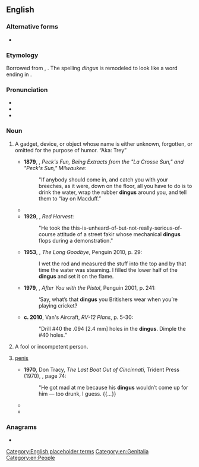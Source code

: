 {{also|Dingus}}
==English==

===Alternative forms===
* {{alt|en|dinges}}

===Etymology===
Borrowed from {{bor|en|nl|dinges}}, {{m|nl|ding||thing}}. The spelling ''dingus'' is remodeled to look like a {{noncog|la|-}} word ending in {{m|la|-us}}.

===Pronunciation===
* {{IPA|en|/ˈdɪŋɡəs/}}
* {{audio|en|en-us-dingus.ogg|Audio (US)}}
* {{rhymes|en|ɪŋɡəs|s=2}}

===Noun===
{{en-noun}}

# {{lb|en|informal|North American}} A gadget, device, or object whose name is either unknown, forgotten, or omitted for the purpose of humor. “Aka: Trey”
#: {{syn|en|thingamajig|Thesaurus:thingy}}
#* '''1879''', {{w|George Wilbur Peck}}, ''Peck's Fun, Being Extracts from the "La Crosse Sun," and "Peck's Sun," Milwaukee'':
#*: "If anybody should come in, and catch you with your breeches, as it were, down on the floor, all you have to do is to drink the water, wrap the rubber '''dingus''' around you, and tell them to “lay on Macduff.”
#* {{quote-book|en|chapter=WLK|editors=David J. Bodenhamer and Robert G[raham] Barrows, with the assistance of David G[ordon] Vanderstel|title=The Encyclopedia of Indianapolis|location=Bloominton; Indianapolis, Ind.|publisher={{w|Indiana University Press}}|date=31 December 1921|year_published=1994|page=1399|pageurl=https://books.google.com/books?id=bg13QcMSsq8C&pg=PA1399|column=2|isbn=978-0-253-31222-8|passage=WLK. First radio station. On December 31, 1921, local engineer {{smallcaps|Francis F. Hamilton}}'s radio station, 9ZJ, signed on with an address from Mayor {{smallcaps|Samuel (Lew) Shank}}. Broadcasting from Hamilton's garage at 2011 North Alabama Street, Shank made the city's first radio blooper: "Hamilton, do you mean to tell me that people can actually hear me over that damn' '''dingus'''?"}}
#* '''1929''', {{w|Dashiell Hammett}}, ''Red Harvest'':
#*: "He took the this-is-unheard-of-but-not-really-serious-of-course attitude of a street fakir whose mechanical '''dingus''' flops during a demonstration."
#* '''1953''', {{w|Raymond Chandler}}, ''The Long Goodbye'', Penguin 2010, p. 29:
#*: I wet the rod and measured the stuff into the top and by that time the water was steaming. I filled the lower half of the '''dingus''' and set it on the flame.
#* '''1979''', {{w|Kyril Bonfiglioli}}, ''After You with the Pistol'', Penguin 2001, p. 241:
#*: ‘Say, what’s that '''dingus''' you Britishers wear when you’re playing cricket?
#* '''c. 2010''', Van's Aircraft, ''RV-12 Plans'', p. 5-30:
#*: "Drill #40 the .094 [2.4 mm] holes in the '''dingus'''. Dimple the #40 holes.”
# {{lb|en|informal|North American}} A fool or incompetent person.
#: {{synonyms|en|doofus}}
#: {{ux|en|I just lost my keys again. Now I feel like a '''dingus'''.}}
# {{lb|en|slang|vulgar}} [[penis]]
#: {{synonyms|en|dink|Thesaurus:penis}}
#* '''1970''', Don Tracy, ''The Last Boat Out of Cincinnati'', Trident Press (1970), {{ISBN|9780671270568}}, page 74:
#*: "He got mad at me because his '''dingus''' wouldn’t come up for him — too drunk, I guess. {{...}}
#* {{quote-av|en|actor=Samuel L. Jackson|role=Major Marquis Warren|title=The Hateful Eight|writer=Quentin Tarantino|year=2015|passage=And Chester Charles Smithers sucked on that warm black '''dingus''' for as long as he could.}}
#* {{quote-av|en|actor=Nancy Cartwright|role=Bart Simpson|title=3 Scenes Plus a Tag From a Marriage|writer=Tom Gammill and Max Pross|year=2018|passage=How come you can say dink when you're talking about your jobs but I can't say dink when I'm talking about my '''dingus'''?}}

===Anagrams===
* {{anagrams|en|a=dginsu|gnudis|gundis|undigs}}

[[Category:English placeholder terms]]
[[Category:en:Genitalia]]
[[Category:en:People]]